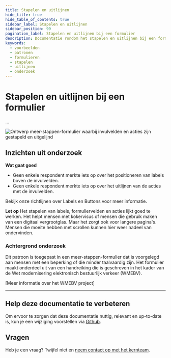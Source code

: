```yaml
---
title: Stapelen en uitlijnen
hide_title: true
hide_table_of_contents: true
sidebar_label: Stapelen en uitlijnen
sidebar_position: 99
pagination_label: Stapelen en uitlijnen bij een formulier
description: Documentatie rondom het stapelen en uitlijnen bij een formulier
keywords:
  - voorbeelden
  - patronen
  - formulieren
  - stapelen
  - uitlijnen
  - onderzoek
---
```



# Stapelen en uitlijnen bij een formulier

...

![Ontwerp meer-stappen-formulier waarbij invulvelden en acties zijn gestapeld en uitgelijnd](https://raw.githubusercontent.com/nl-design-system/documentatie/assets/voorbeeld_formulier_stapelen.png)

## Inzichten uit onderzoek

**Wat gaat goed**
* Geen enkele respondent merkte iets op over het positioneren van labels boven de invulvelden.
* Geen enkele respondent merkte iets op over het uitlijnen van de acties met de invulvelden.

Bekijk onze richtlijnen over Labels en Buttons voor meer informatie.

**Let op**
Het stapelen van labels, formuliervelden en acties lijkt goed te werken. Het helpt mensen met kokervisus of mensen die gebruik maken van een digitaal vergrootglas. Maar het zorgt ook voor langere pagina's. Mensen die moeite hebben met scrollen kunnen hier weer nadeel van ondervinden.

### Achtergrond onderzoek
Dit patroon is toegepast in een meer-stappen-formulier dat is voorgelegd aan mensen met een beperking of die minder taalvaardig zijn. Het formulier maakt onderdeel uit van een handreiking die is geschreven in het kader van de Wet modernisering elektronisch bestuurlijk verkeer (WMEBV). 

[Meer informatie over het WMEBV project]

---

## Help deze documentatie te verbeteren

Om ervoor te zorgen dat deze documentatie nuttig, relevant en up-to-date is, kun je een wijziging voorstellen via [Github](https://github.com/nl-design-system/documentatie).

## Vragen

Heb je een vraag? Twijfel niet en [neem contact op met het kernteam](../../project/kernteam.mdx).
